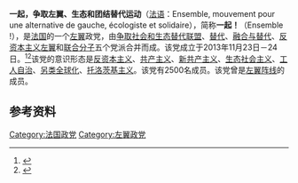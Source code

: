 {{Infobox political party
| name = 一起！
| logo = Ensemble.png
| colorcode = red
| foundation = {{start date and age|2013|11|23|df=yes}}
| ideology = [[社会主义|社会主义]]<br>[[生態社會主義|生態社會主義]]<br>[[反全球化|反全球化]]
| headquarters = 
| website = ensemble-fdg.org
| country = 法国
| membership =
| position =[[左翼|左翼]]
| seats1_title = [[國民議會_(法國)|國民議會]]
| seats1 = {{Composition bar|3|577|red}}
| seats2_title = [[参议院_(法国)|参议院]]
| seats2 = {{Composition bar|0|348|hex={{Party_meta/Left_Front_(France)/color}}}}
| seats3_title = [[欧洲议会|欧洲议会]]
| seats3 = {{Composition bar|0|74|hex={{Party_meta/Left_Front_(France)/color}}}}
| seats4_title = 部委
| seats4 = {{Composition bar|0|4108|hex={{Party_meta/Left_Front_(France)/color}}}}
| seats5_title = [[大区委员会_(法国)|大区委员会]]
| seats5 = {{Composition bar|2|1758|hex={{Party_meta/Left_Front_(France)/color}}}}
| seats6_title = 部委
| seats6 = {{Composition bar|0|101|hex={{Party_meta/Left_Front_(France)/color}}}}
| seats7_title = [[大区委员会_(法国)|大区委员会]]
| seats7 = {{Composition bar|0|17|hex={{Party_meta/Left_Front_(France)/color}}}}
|national=[[左翼阵线_(法国)|左翼阵线]]（2008年－2018年）<br>[[生态和社会人民新联盟|生态和社会人民新联盟]]<br>（2022年－今）}}
'''一起，争取左翼、生态和团结替代运动'''（[[法语|法语]]：Ensemble, mouvement pour une alternative de gauche, écologiste et solidaire），简称'''一起！'''（Ensemble !），是[[法国|法国]]的一个[[左翼|左翼]]政党，由[[争取社会和生态替代联盟|争取社会和生态替代联盟]]、[[替代_(法国)|替代]]、[[融合与替代|融合与替代]]、[[反资本主义左翼_(法国)|反资本主义左翼]]和[[联合分子|联合分子]]五个党派合并而成。该党成立于2013年11月23日－24日。<ref>{{cite web|url=http://www.regards.fr/web/Ensemble-naissance-d-un-troisieme,7224|title=Ensemble: naissance d’un troisième pilier dans le Front de gauche|work=regards.fr|language=fr|accessdate=2018-10-29|archive-date=2016-03-03|archive-url=https://web.archive.org/web/20160303194110/http://www.regards.fr/web/Ensemble-naissance-d-un-troisieme,7224|dead-url=no}}</ref><ref>{{cite web|url=http://le-nouveau-poireau-rouge.blogspot.fr/p/declaration-of-ensemble-mouvement-pour.html|title=LE POIREAU ROUGE|work=le-nouveau-poireau-rouge.blogspot.fr|accessdate=2018-10-29|archive-date=2017-07-28|archive-url=https://web.archive.org/web/20170728114437/http://le-nouveau-poireau-rouge.blogspot.fr/p/declaration-of-ensemble-mouvement-pour.html|dead-url=no}}</ref>该党的意识形态是[[反资本主义|反资本主义]]、[[共产主义|共产主义]]、[[新共产主义|新共产主义]]、[[生态社会主义|生态社会主义]]、[[工人自治|工人自治]]、[[另类全球化|另类全球化]]、[[托洛茨基主义|托洛茨基主义]]。该党有2500名成员。该党曾是[[左翼阵线_(法国)|左翼阵线]]的成员。

==参考资料==
{{reflist}}
{{法国政党}}
{{欧洲议会左翼党派}}
[[Category:法国政党|Category:法国政党]]
[[Category:左翼政党|Category:左翼政党]]